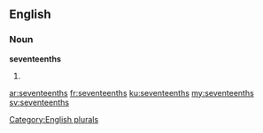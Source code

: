 ==English==

===Noun===
'''seventeenths'''

# {{plural of|seventeenth}}

[[Category:English plurals]]

[[ar:seventeenths]]
[[fr:seventeenths]]
[[ku:seventeenths]]
[[my:seventeenths]]
[[sv:seventeenths]]